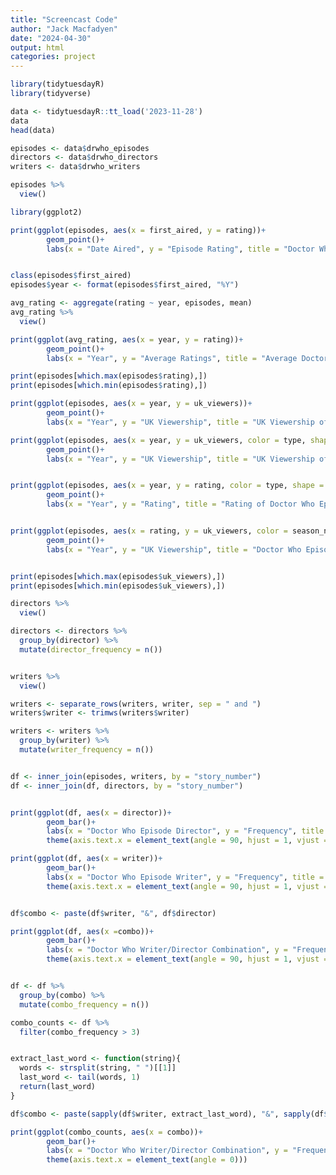 ```yaml
---
title: "Screencast Code"
author: "Jack Macfadyen"
date: "2024-04-30"
output: html
categories: project
---
```


```r
library(tidytuesdayR)
library(tidyverse)

data <- tidytuesdayR::tt_load('2023-11-28')
data
head(data)

episodes <- data$drwho_episodes
directors <- data$drwho_directors
writers <- data$drwho_writers

episodes %>%
  view()
```

```r
library(ggplot2)

print(ggplot(episodes, aes(x = first_aired, y = rating))+
        geom_point()+
        labs(x = "Date Aired", y = "Episode Rating", title = "Doctor Who Episode Ratings Over Time"))


class(episodes$first_aired)
episodes$year <- format(episodes$first_aired, "%Y")

avg_rating <- aggregate(rating ~ year, episodes, mean)
avg_rating %>%
  view()

print(ggplot(avg_rating, aes(x = year, y = rating))+
        geom_point()+
        labs(x = "Year", y = "Average Ratings", title = "Average Doctor Who Episode Ratings by Year"))

print(episodes[which.max(episodes$rating),])
print(episodes[which.min(episodes$rating),])

print(ggplot(episodes, aes(x = year, y = uk_viewers))+
        geom_point()+
        labs(x = "Year", y = "UK Viewership", title = "UK Viewership of Doctor Who Episodes by Year"))

print(ggplot(episodes, aes(x = year, y = uk_viewers, color = type, shape = type))+
        geom_point()+
        labs(x = "Year", y = "UK Viewership", title = "UK Viewership of Doctor Who Episodes by Year"))


print(ggplot(episodes, aes(x = year, y = rating, color = type, shape = type))+
        geom_point()+
        labs(x = "Year", y = "Rating", title = "Rating of Doctor Who Episodes by Year"))


print(ggplot(episodes, aes(x = rating, y = uk_viewers, color = season_number))+
        geom_point()+
        labs(x = "Year", y = "UK Viewership", title = "Doctor Who Episode Ratings vs UK Viewership"))


print(episodes[which.max(episodes$uk_viewers),])
print(episodes[which.min(episodes$uk_viewers),])

```

```r
directors %>%
  view()

directors <- directors %>%
  group_by(director) %>%
  mutate(director_frequency = n())


writers %>%
  view()

writers <- separate_rows(writers, writer, sep = " and ")
writers$writer <- trimws(writers$writer)

writers <- writers %>%
  group_by(writer) %>%
  mutate(writer_frequency = n())


df <- inner_join(episodes, writers, by = "story_number")
df <- inner_join(df, directors, by = "story_number")


print(ggplot(df, aes(x = director))+
        geom_bar()+
        labs(x = "Doctor Who Episode Director", y = "Frequency", title = "Frequency of Doctor Who Episode Directors")+
        theme(axis.text.x = element_text(angle = 90, hjust = 1, vjust = 0)))

print(ggplot(df, aes(x = writer))+
        geom_bar()+
        labs(x = "Doctor Who Episode Writer", y = "Frequency", title = "Frequency of Doctor Who Episode Writers")+
        theme(axis.text.x = element_text(angle = 90, hjust = 1, vjust = 0)))


df$combo <- paste(df$writer, "&", df$director)

print(ggplot(df, aes(x =combo))+
        geom_bar()+
        labs(x = "Doctor Who Writer/Director Combination", y = "Frequency", title = "Frequency of Doctor Who Writer/Director Combinations")+
        theme(axis.text.x = element_text(angle = 90, hjust = 1, vjust = 0)))


df <- df %>%
  group_by(combo) %>%
  mutate(combo_frequency = n())

combo_counts <- df %>%
  filter(combo_frequency > 3)


extract_last_word <- function(string){
  words <- strsplit(string, " ")[[1]]
  last_word <- tail(words, 1)
  return(last_word)
}

df$combo <- paste(sapply(df$writer, extract_last_word), "&", sapply(df$director, extract_last_word))

print(ggplot(combo_counts, aes(x = combo))+
        geom_bar()+
        labs(x = "Doctor Who Writer/Director Combination", y = "Frequency", title = "Frequency of Doctor Who Writer/Director Combinations")+
        theme(axis.text.x = element_text(angle = 0)))

```
